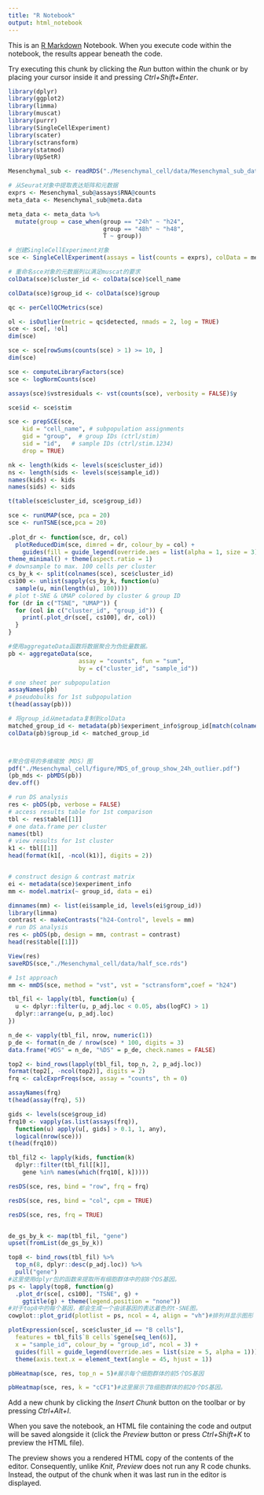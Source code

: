 ---
title: "R Notebook"
output: html_notebook
---

This is an [R Markdown](http://rmarkdown.rstudio.com) Notebook. When you execute code within the notebook, the results appear beneath the code. 

Try executing this chunk by clicking the *Run* button within the chunk or by placing your cursor inside it and pressing *Ctrl+Shift+Enter*. 

```{r}
library(dplyr)
library(ggplot2)
library(limma)
library(muscat)
library(purrr)
library(SingleCellExperiment)
library(scater)
library(sctransform)
library(statmod)
library(UpSetR)
```


```{r}
Mesenchymal_sub <- readRDS("./Mesenchymal_cell/data/Mesenchymal_sub_data.rds")
```

```{r}
# 从Seurat对象中提取表达矩阵和元数据
exprs <- Mesenchymal_sub@assays$RNA@counts
meta_data <- Mesenchymal_sub@meta.data

meta_data <- meta_data %>%
  mutate(group = case_when(group == "24h" ~ "h24",
                           group == "48h" ~ "h48",
                           T ~ group))

# 创建SingleCellExperiment对象
sce <- SingleCellExperiment(assays = list(counts = exprs), colData = meta_data)

# 重命名sce对象的元数据列以满足muscat的要求
colData(sce)$cluster_id <- colData(sce)$cell_name

colData(sce)$group_id <- colData(sce)$group

qc <- perCellQCMetrics(sce)

ol <- isOutlier(metric = qc$detected, nmads = 2, log = TRUE)
sce <- sce[, !ol]
dim(sce)

sce <- sce[rowSums(counts(sce) > 1) >= 10, ]
dim(sce)

sce <- computeLibraryFactors(sce)
sce <- logNormCounts(sce)

assays(sce)$vstresiduals <- vst(counts(sce), verbosity = FALSE)$y

sce$id <- sce$stim

sce <- prepSCE(sce, 
    kid = "cell_name", # subpopulation assignments
    gid = "group",  # group IDs (ctrl/stim)
    sid = "id",   # sample IDs (ctrl/stim.1234)
    drop = TRUE)

nk <- length(kids <- levels(sce$cluster_id))
ns <- length(sids <- levels(sce$sample_id))
names(kids) <- kids
names(sids) <- sids

t(table(sce$cluster_id, sce$group_id))

sce <- runUMAP(sce, pca = 20)
sce <- runTSNE(sce,pca = 20)
                                                                                      #接下来，定义了一个简单的包装函数.plot_dr()来美化降维图的输出。
.plot_dr <- function(sce, dr, col)
  plotReducedDim(sce, dimred = dr, colour_by = col) +
    guides(fill = guide_legend(override.aes = list(alpha = 1, size = 3))) +
theme_minimal() + theme(aspect.ratio = 1)
# downsample to max. 100 cells per cluster
cs_by_k <- split(colnames(sce), sce$cluster_id)
cs100 <- unlist(sapply(cs_by_k, function(u) 
  sample(u, min(length(u), 100))))
# plot t-SNE & UMAP colored by cluster & group ID
for (dr in c("TSNE", "UMAP")) {
  for (col in c("cluster_id", "group_id")) {
    print(.plot_dr(sce[, cs100], dr, col))
  }
}

#使用aggregateData函数将数据聚合为伪批量数据。
pb <- aggregateData(sce,
                    assay = "counts", fun = "sum",
                    by = c("cluster_id", "sample_id"))

# one sheet per subpopulation
assayNames(pb)
# pseudobulks for 1st subpopulation
t(head(assay(pb))) 

# 将group_id从metadata复制到colData
matched_group_id <- metadata(pb)$experiment_info$group_id[match(colnames(pb), metadata(pb)$experiment_info$sample_id)]
colData(pb)$group_id <- matched_group_id



#聚合信号的多维缩放（MDS）图
pdf("./Mesenchymal_cell/figure/MDS_of_group_show_24h_outlier.pdf")
(pb_mds <- pbMDS(pb))
dev.off()

```




```{r}
# run DS analysis
res <- pbDS(pb, verbose = FALSE)
# access results table for 1st comparison
tbl <- res$table[[1]]
# one data.frame per cluster
names(tbl)
# view results for 1st cluster
k1 <- tbl[[1]]
head(format(k1[, -ncol(k1)], digits = 2))


# construct design & contrast matrix
ei <- metadata(sce)$experiment_info
mm <- model.matrix(~ group_id, data = ei)

dimnames(mm) <- list(ei$sample_id, levels(ei$group_id))
library(limma)
contrast <- makeContrasts("h24-Control", levels = mm)
# run DS analysis
res <- pbDS(pb, design = mm, contrast = contrast)
head(res$table[[1]])

View(res)
saveRDS(sce,"./Mesenchymal_cell/data/half_sce.rds")

```

```{r}
# 1st approach
mm <- mmDS(sce, method = "vst", vst = "sctransform",coef = "h24")

tbl_fil <- lapply(tbl, function(u) {
  u <- dplyr::filter(u, p_adj.loc < 0.05, abs(logFC) > 1)
  dplyr::arrange(u, p_adj.loc)
})

n_de <- vapply(tbl_fil, nrow, numeric(1))
p_de <- format(n_de / nrow(sce) * 100, digits = 3)
data.frame("#DS" = n_de, "%DS" = p_de, check.names = FALSE)

top2 <- bind_rows(lapply(tbl_fil, top_n, 2, p_adj.loc))
format(top2[, -ncol(top2)], digits = 2)
frq <- calcExprFreqs(sce, assay = "counts", th = 0)

assayNames(frq)
t(head(assay(frq), 5))

gids <- levels(sce$group_id)
frq10 <- vapply(as.list(assays(frq)), 
  function(u) apply(u[, gids] > 0.1, 1, any), 
  logical(nrow(sce)))
t(head(frq10))

tbl_fil2 <- lapply(kids, function(k)
  dplyr::filter(tbl_fil[[k]], 
    gene %in% names(which(frq10[, k]))))

resDS(sce, res, bind = "row", frq = frq)

resDS(sce, res, bind = "col", cpm = TRUE)

resDS(sce, res, frq = TRUE)


de_gs_by_k <- map(tbl_fil, "gene")
upset(fromList(de_gs_by_k))

top8 <- bind_rows(tbl_fil) %>% 
  top_n(8, dplyr::desc(p_adj.loc)) %>% 
  pull("gene")
#这里使用dplyr包的函数来提取所有细胞群体中的前8个DS基因。
ps <- lapply(top8, function(g)
  .plot_dr(sce[, cs100], "TSNE", g) + 
    ggtitle(g) + theme(legend.position = "none"))
#对于top8中的每个基因，都会生成一个由该基因的表达着色的t-SNE图。
cowplot::plot_grid(plotlist = ps, ncol = 4, align = "vh")#排列并显示图形

plotExpression(sce[, sce$cluster_id == "B cells"],
  features = tbl_fil$`B cells`$gene[seq_len(6)],
  x = "sample_id", colour_by = "group_id", ncol = 3) +
  guides(fill = guide_legend(override.aes = list(size = 5, alpha = 1))) +
  theme(axis.text.x = element_text(angle = 45, hjust = 1))

pbHeatmap(sce, res, top_n = 5)#展示每个细胞群体的前5个DS基因

pbHeatmap(sce, res, k = "cCF1")#这里展示了B细胞群体的前20个DS基因。
```



Add a new chunk by clicking the *Insert Chunk* button on the toolbar or by pressing *Ctrl+Alt+I*.

When you save the notebook, an HTML file containing the code and output will be saved alongside it (click the *Preview* button or press *Ctrl+Shift+K* to preview the HTML file).

The preview shows you a rendered HTML copy of the contents of the editor. Consequently, unlike *Knit*, *Preview* does not run any R code chunks. Instead, the output of the chunk when it was last run in the editor is displayed.
